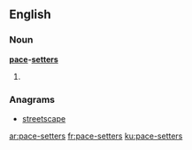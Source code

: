 ==English==

===Noun===
'''[[pace]]-[[setters]]'''
# {{alternative plural of|pace-setter|pacesetters}}

===Anagrams===
* [[streetscape#English|streetscape]]

[[ar:pace-setters]]
[[fr:pace-setters]]
[[ku:pace-setters]]